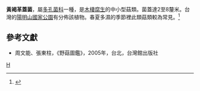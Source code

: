 {{Speciesbox 
| genus =  Coriolopsis
| species = neaniscus
| authority =  Berk.
}}
'''黃褐革蓋菌'''，屬[[多孔菌科|多孔菌科]]一種，是[[木棲腐生|木棲腐生]]的中小型菇類。菌蓋達2至8釐米。台灣的[[陽明山國家公園|陽明山國家公園]]有分佈該植物。春夏多濕的季節裡此類菇類較為常見。<ref>{{cite news |title=陽明山國家公園全區植物多樣性調查- 百拉卡公路以南 |url=https://np.cpami.gov.tw/filesys/dl/type1/35/1941_eb4b9c9b683cc460a44bbbc803765afb.pdf}}</ref>

==參考文獻==
*周文能、張東柱，《野菇圖鑑》，2005年，台北，台灣館出版社
{{reflist}}

[[Category:革孔菌属|H]]